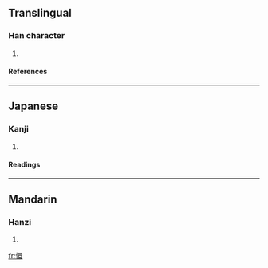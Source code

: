 ==Translingual==
===Han character===
{{Han char|rn=61|rad=心|as=13|sn=16|four=9003<sub>2</sub>|canj=心田中女 (PWLV)}}
# {{defn|Han|sort=心13}}
====References====
{{Han ref|kx=0405.110|dkj=11319|dj=0745.210|hdz=42361.040|uh=61C1|ud=25025|bh=E97C|bd=59772}}
----
==Japanese==
===Kanji===
{{ja-kanji|grade=|rs=心13}}
# {{defn|Japanese}} 
====Readings====
{{ja-readings|on=[[けん]] (ken), [[かん]] (kan), [[げん]] (gen)|kun=[[はげしい]] (hageshii)}}
----
==Mandarin==
===Hanzi===
{{cmn-hanzi|pin=[[huán]] ([[huan2]])|wg=huan<sup>2</sup>}}
# {{defn|Mandarin}}

[[fr:懁]]